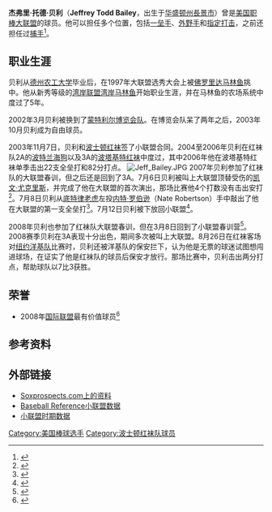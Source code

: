 {{Infobox MLB player
| name        = 杰夫·贝利
| image       = Jeff Bailey on June 30, 2009.jpg
| width       = 250
| team        =
| number      = 
| position    = 一垒手
| birthdate   = {{birth date and age|1978|11|19}}
| birthplace  = [[华盛顿州|华盛顿州]][[長景市_(華盛頓州)|長景市]]
| bats        = 右
| throws      = 右
| debutdate   = 7月6日
| debutyear   = 2007年
| debutteam   = 波士顿红袜
| finaldate   = 7月4日
| finalyear   = 2009年
| finalteam   = 波士頓紅襪
| statleague  = MLB
| stat1label  = [[打击率|打击率]]
| stat1value  = .228
| stat2label  = [[全垒打|全垒打]]
| stat2value  = 6
| stat3label  = [[打点|打点]]
| stat3value  = 16
| teams       = <nowiki></nowiki>
*[[波士顿红袜|波士顿红袜]]（2007年－2009年）
}}

'''杰弗里·托德·贝利'''（'''Jeffrey Todd Bailey'''，{{bd|1978年|11月19日}}出生于[[华盛顿州|华盛顿州]][[長景市_(華盛頓州)|長景市]]）曾是[[美国职棒大联盟|美国职棒大联盟]]的球员。他可以担任多个位置，包括[[一垒手|一垒手]]、[[外野手|外野手]]和[[指定打击|指定打击]]，之前还担任过[[捕手|捕手]]<ref>{{cite web |url=http://www.boston.com/sports/baseball/redsox/extras/extra_bases/2007/03/tidbits_from_th.html |date=2007-03-23 |title=Tidbits from the Fort |publisher=波士顿环球报 |author=Nick Cafardo |accessdate=2008-03-20 |archive-date=2016-03-03 |archive-url=https://web.archive.org/web/20160303183830/http://www.boston.com/sports/baseball/redsox/extras/extra_bases/2007/03/tidbits_from_th.html |dead-url=no }}</ref>。

==职业生涯==
贝利从[[德州农工大学|德州农工大学]]毕业后，在1997年大联盟选秀大会上被[[佛罗里达马林鱼|佛罗里达马林鱼]]挑中。他从新秀等级的[[湾岸联盟|湾岸联盟]][[湾岸马林鱼|湾岸马林鱼]]开始职业生涯，并在马林鱼的农场系统中度过了5年。

2002年3月贝利被换到了[[华盛顿国民|蒙特利尔博览会队]]。在博览会队呆了两年之后，2003年10月贝利成为自由球员。

2003年11月7日，贝利和[[波士顿红袜|波士顿红袜]]签了小联盟合同。2004至2006年贝利在红袜队2A的[[波特兰海狗|波特兰海狗]]以及3A的[[波塔基特红袜|波塔基特红袜]]中度过，其中2006年他在波塔基特红袜单季击出22支全垒打和82分打点。
[[File:Jeff_Bailey.JPG|thumb]]
2007年贝利参加了红袜队的大联盟春训，但之后还是回到了3A。7月6日贝利被叫上大联盟顶替受伤的[[凯文·尤克里斯|凯文·尤克里斯]]，并完成了他在大联盟的首次演出，那场比赛他4个打数没有击出安打<ref>{{cite web |url=http://www.boston.com/sports/baseball/redsox/extras/extra_bases/2007/07/bailey_called_u.html |date=2007-07-06 |title=Bailey called up |publisher=波士顿环球报 |author=Gordon Edes |accessdate=2008-03-20 |archive-date=2016-03-04 |archive-url=https://web.archive.org/web/20160304063112/http://www.boston.com/sports/baseball/redsox/extras/extra_bases/2007/07/bailey_called_u.html |dead-url=no }}</ref>。7月8日贝利从[[底特律老虎|底特律老虎]]左投[[内特·罗伯逊|内特·罗伯逊]]（Nate Robertson）手中敲出了他在大联盟的第一支全垒打<ref>{{cite web |url=http://www.boston.com/sports/baseball/redsox/extras/extra_bases/2007/07/baileys_hr_ball.html |date=2007-07-08 |title=Bailey's HR ball |publisher=波士顿环球报 |author=Amalie Benjamin |accessdate=2008-03-20 |archive-date=2016-03-03 |archive-url=https://web.archive.org/web/20160303193430/http://www.boston.com/sports/baseball/redsox/extras/extra_bases/2007/07/baileys_hr_ball.html |dead-url=no }}</ref>。7月12日贝利被下放回小联盟<ref>{{cite web | url=http://boston.redsox.mlb.com/news/article.jsp?ymd=20070712&content_id=2082934&vkey=news_bos&fext=.jsp&c_id=bos | date=2007-07-12 | title=Notes: Schilling set for next step: No timetable set on when veteran will return to action | publisher=MLB.com | author=Ian Browne | accessdate=2008-03-20 | archive-date=2007-09-15 | archive-url=https://web.archive.org/web/20070915084202/http://boston.redsox.mlb.com/news/article.jsp?ymd=20070712&content_id=2082934&vkey=news_bos&fext=.jsp&c_id=bos | dead-url=no }}</ref>。

2008年贝利也参加了红袜队大联盟春训，但在3月8日回到了小联盟春训营<ref>{{cite web |url=http://www.boston.com/sports/articles/2008/03/09/a_small_bend_in_road_for_buchholz/ |date=2008-03-09 |title=A small bend in road for Buchholz |publisher=波士顿环球报 |author=Amalie Benjamin |accessdate=2008-03-20 |archive-date=2012-10-18 |archive-url=https://web.archive.org/web/20121018160031/http://www.boston.com/sports/articles/2008/03/09/a_small_bend_in_road_for_buchholz/ |dead-url=no }}</ref>。2008赛季贝利在3A表现十分出色，期间多次被叫上大联盟。8月26日在红袜客场对[[纽约洋基队|纽约洋基队]]比赛时，贝利还被洋基队的保安拦下，认为他是无票的球迷试图想闯进球场，在证实了他是红袜队的球员后保安才放行。那场比赛中，贝利击出两分打点，帮助球队以7比3获胜。

==荣誉==
* 2008年[[國際聯盟_(棒球)|国际联盟]]最有价值球员<ref>{{cite web | url = http://www.projo.com/pawsox/content/projo_20080827_bailey_zink.18c3cb9a.html?npc | title = Bailey, Zink win most valuable awards for their Triple-A seasons | author = JOE McDONALD | work = 普罗维登斯日报 | date = 2008-08-27 | accessdate = 2008-08-27 | archive-date = 2011-06-28 | archive-url = https://web.archive.org/web/20110628222650/http://www.projo.com/pawsox/content/projo_20080827_bailey_zink.18c3cb9a.html?npc | dead-url = no }}</ref>

==参考资料==
{{reflist}}

==外部链接==
{{baseballstats |mlb=431158 |espn=28822 |br=b/baileje01 |fangraphs=2394&position=1B |cube=B/Jeff-Bailey}}
*[http://www.soxprospects.com/players/bailey-jeff.htm Soxprospects.com上的资料] {{Wayback|url=http://www.soxprospects.com/players/bailey-jeff.htm |date=20191202104504 }}
*[https://web.archive.org/web/20090318102847/http://minors.baseball-reference.com/players.cgi?pid=799 Baseball Reference小联盟数据]
*[http://www.minorleaguebaseball.com/app/milb/stats/stats.jsp?n=Jeff%20Bailey&pos=1B&sid=milb&t=p_pbp&pid=431158 小联盟时期数据]

{{DEFAULTSORT:Bailey, Jeff}}
[[Category:美国棒球选手|Category:美国棒球选手]]
[[Category:波士顿红袜队球员|Category:波士顿红袜队球员]]